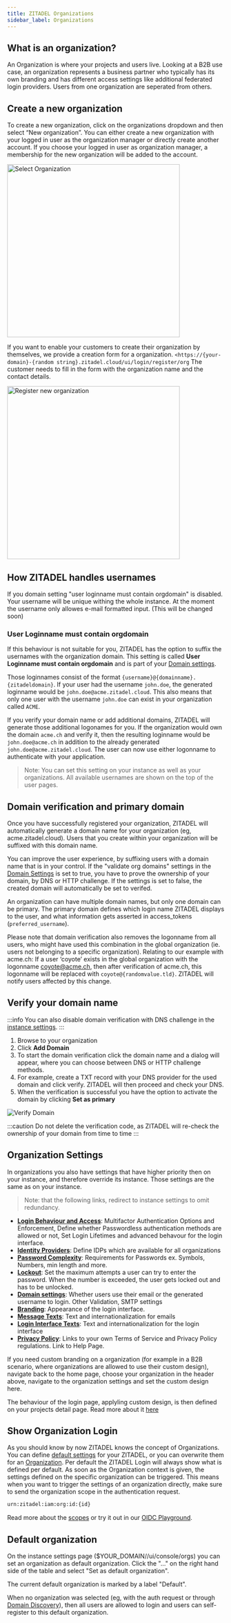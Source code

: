 ```yaml
---
title: ZITADEL Organizations
sidebar_label: Organizations
---
```


## What is an organization?


An Organization is where your projects and users live. Looking at a B2B use case, an organization represents a business partner who typically has its own branding and has different access settings like additional federated login providers.
Users from one organization are seperated from others.

## Create a new organization

To create a new organization, click on the organizations dropdown and then select “New organization”.
You can either create a new organization with your logged in user as the organization manager or directly create another account.
If you choose your logged in user as organization manager, a membership for the new organization will be added to the account.

<img
  width="400px"
  src="/docs/img/console_org_select.png"
  alt="Select Organization"
/>

If you want to enable your customers to create their organization by themselves, we provide a creation form for a organization. `<https://{your-domain}-{random string}.zitadel.cloud/ui/login/register/org`
The customer needs to fill in the form with the organization name and the contact details.

<img
  width="400px"
  src="/docs/img/console_org_register.png"
  alt="Register new organization"
/>

## How ZITADEL handles usernames

If you domain setting "user loginname must contain orgdomain" is disabled. Your username will be unique withing the whole instance.
At the moment the username only allowes e-mail formatted input. (This will be changed soon)

### User Loginname must contain orgdomain

If this behaviour is not suitable for you, ZITADEL has the option to suffix the usernames with the organization domain.
This setting is called **User Loginname must contain orgdomain** and is part of your [Domain settings](./instance-settings#domain-settings).

Those loginnames consist of the format `{username}@{domainname}.{zitadeldomain}`.
If your user had the username `john.doe`, the generated loginname would be `john.doe@acme.zitadel.cloud`.
This also means that only one user with the username `john.doe` can exist in your organization called `ACME`.

If you verify your domain name or add additional domains, ZITADEL will generate those additional logonames for you.
If the organization would own the domain `acme.ch` and verify it, then the resulting loginname would be `john.doe@acme.ch` in addition to the already generated `john.doe@acme.zitadel.cloud`.
The user can now use either logonname to authenticate with your application.

> Note: You can set this setting on your instance as well as your organizations. All available usernames are shown on the top of the user pages.

## Domain verification and primary domain

Once you have successfully registered your organization, ZITADEL will automatically generate a domain name for your organization (eg, acme.zitadel.cloud).
Users that you create within your organization will be suffixed with this domain name.

You can improve the user experience, by suffixing users with a domain name that is in your control.
If the "validate org domains" settings in the [Domain Settings](./instance-settings#domain-settings) is set to true, you have to prove the ownership of your domain, by DNS or HTTP challenge.
If the settings is set to false, the created domain will automatically be set to verifed.

An organization can have multiple domain names, but only one domain can be primary.
The primary domain defines which login name ZITADEL displays to the user, and what information gets asserted in access_tokens (`preferred_username`).

Please note that domain verification also removes the logonname from all users, who might have used this combination in the global organization (ie. users not belonging to a specific organization). Relating to our example with acme.ch: If a user ‘coyote’ exists in the global organization with the logonname coyote@acme.ch, then after verification of acme.ch, this logonname will be replaced with `coyote@{randomvalue.tld}`. ZITADEL will notify users affected by this change.

## Verify your domain name

:::info
You can also disable domain verification with DNS challenge in the [instance settings](/docs/guides/manage/console/instance-settings#domain-settings).
:::

1. Browse to your organization
2. Click **Add Domain**
3. To start the domain verification click the domain name and a dialog will appear, where you can choose between DNS or HTTP challenge methods.
4. For example, create a TXT record with your DNS provider for the used domain and click verify. ZITADEL will then proceed and check your DNS.
5. When the verification is successful you have the option to activate the domain by clicking **Set as primary**

![Verify Domain](/img/console_verify_domain.gif)

:::caution
Do not delete the verification code, as ZITADEL will re-check the ownership of your domain from time to time
:::

## Organization Settings

In organizations you also have settings that have higher priority then on your instance, and therefore override its instance.
Those settings are the same as on your instance.

> Note: that the following links, redirect to instance settings to omit redundancy.

- [**Login Behaviour and Access**](./instance-settings#login-behaviour-and-access): Multifactor Authentication Options and Enforcement, Define whether Passwordless authentication methods are allowed or not, Set Login Lifetimes and advanced behavour for the login interface.
- [**Identity Providers**](./instance-settings#identity-providers): Define IDPs which are available for all organizations
- [**Password Complexity**](./instance-settings#password-complexity): Requirements for Passwords ex. Symbols, Numbers, min length and more.
- [**Lockout**](./instance-settings#lockout): Set the maximum attempts a user can try to enter the password. When the number is exceeded, the user gets locked out and has to be unlocked.
- [**Domain settings**](./instance-settings#domain-settings): Whether users use their email or the generated username to login. Other Validation, SMTP settings
- [**Branding**](./instance-settings#branding): Appearance of the login interface.
- [**Message Texts**](./instance-settings#message-texts): Text and internationalization for emails
- [**Login Interface Texts**](./instance-settings#login-interface-texts): Text and internationalization for the login interface
- [**Privacy Policy**](./instance-settings#privacy-policy-and-tos): Links to your own Terms of Service and Privacy Policy regulations. Link to Help Page.

If you need custom branding on a organization (for example in a B2B scenario, where organizations are allowed to use their custom design), navigate back to the home page, choose your organization in the header above, navigate to the organization settings and set the custom design here.

The behaviour of the login page, applyling custom design, is then defined on your projects detail page. Read more about it [here](./projects#branding)


## Show Organization Login

As you should know by now ZITADEL knows the concept of Organizations.
You can define [default settings](/docs/guides/manage/console/instance-settings) for your ZITADEL, or you can overwrite them for an [Organization](#organization-settings).
Per default the ZITADEL Login will always show what is defined per default. As soon as the Organization context is given, the settings defined on the specific organization can be triggered.
This means when you want to trigger the settings of an organization directly, make sure to send the organization scope in the authentication request.
``` bash
urn:zitadel:iam:org:id:{id}
```

Read more about the [scopes](/docs/apis/openidoauth/scopes#reserved-scopes) or try it out in our [OIDC Playground](/docs/apis/openidoauth/authrequest).


## Default organization

On the instance settings page ($YOUR_DOMAIN//ui/console/orgs) you can set an organization as default organization.
Click the "..." on the right hand side of the table and select "Set as default organization".

The current default organization is marked by a label "Default".

When no organization was selected (eg, with the auth request or through [Domain Discovery](/docs/guides/solution-scenarios/domain-discovery)), then all users are allowed to login and users can self-register to this default organization.
